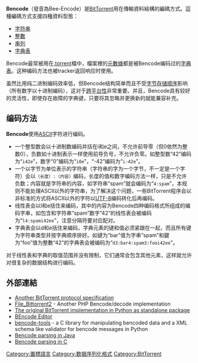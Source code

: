 {{noteTA
|G1=IT
}}
'''Bencode'''（發音為Bee-Encode）是[[BitTorrent_(協定)|BitTorrent]]用在傳輸資料結構的編碼方式。這種編碼方式支援四種資料型態：

*[[字符串|字符串]]
* [[整數|整數]]
* [[串列_(抽象資料型別)|串列]]
* [[关联数组|字典表]]

Bencode最常被用在[[.torrent|.torrent]]檔中，檔案裡的[[元數據|元數據]]都是被Bencode编码过的[[关联数组|字典表]]。这种编码方法也被tracker返回响应时使用。

虽然比用纯二进制编码效率低，但Bencode结构简单而且不受[[字节序|字节存储顺序]]影响（所有数字以十进制编码），这对于[[跨平臺|跨平台性]]非常重要。并且，Bencode具有较好的灵活性，即使存在故障的字典键，只要将其忽略并更换新的就能兼容补充。

==编码方法==
'''Bencode'''使用[[ASCII|ASCII]]字符进行编码。
*一个整型数会以十进制数编码并括在i和e之间，不允许前导零（但0依然为整数0），负数如十进制表示一样使用前导负号，不允许负零。如整型数“42”编码为“<code>i42e</code>”，数字“0”编码为“<code>i0e</code>”，“-42”编码为“<code>i-42e</code>”。
*一个以字节为单位表示的字符串（字符串的字为一个字节，不一定是一个字符）会以<code>（长度）:（内容）</code>编码，长度的值和数字编码方法一样，只是不允许负数；内容就是字符串的内容，如字符串“spam”就会编码为“<code>4:spam</code>”，本规则不能处理ASCII以外的字符串，为了解决这个问题，一些BitTorrent程序会以非标准的方式将ASCII以外的字符以[[UTF-8|UTF-8]]编码转化后再编码。
*线性表会以l和e括住来编码，其中的内容为Bencode四种编码格式所组成的编码字串，如包含和字符串“spam”数字“42”的线性表会被编码为“<code>l4:spami42ee</code>”，注意分隔符要对应配对。
*字典表会以d和e括住来编码，字典元素的键和值必须紧跟在一起，而且所有键为字符串类型并按字典顺序排好。如键为“bar”值为字串“spam”和鍵为“foo”值为整數“42”的字典表会被编码为“<code>d3:bar4:spam3:fooi42ee</code>”。
对于线性表和字典的取值范围并没有限制，它们通常会包含其他元素，这样就允许对很复杂的数据结构进行编码。

== 外部連結 ==
* [http://wiki.theory.org/BitTorrentSpecification Another BitTorrent protocol specification]{{Wayback|url=http://wiki.theory.org/BitTorrentSpecification |date=20061214094732 }}
* [http://pear.php.net/package/File_Bittorrent2/ File_Bittorrent2]{{Wayback|url=http://pear.php.net/package/File_Bittorrent2/ |date=20111116073740 }} - Another PHP Bencode/decode implementation
* [http://pypi.python.org/pypi/BitTorrent-bencode/5.0.8 The original BitTorrent implementation in Python as standalone package]{{Wayback|url=http://pypi.python.org/pypi/BitTorrent-bencode/5.0.8 |date=20111001171434 }}
* [https://web.archive.org/web/20111119025339/http://forum.utorrent.com/viewtopic.php?id=31306 BEncode Editor]
* [http://zakalwe.fi/~shd/foss/bencode-tools/ bencode-tools]{{Wayback|url=http://zakalwe.fi/~shd/foss/bencode-tools/ |date=20110928125639 }} - a C library for manipulating bencoded data and a XML schema like validator for bencode messages in Python
* [https://web.archive.org/web/20131203085012/http://www.codecommit.com/blog/java/bencode-stream-parsing-in-java Bencode parsing in Java]
* [https://web.archive.org/web/20110724074506/http://funzix.git.sourceforge.net/git/gitweb.cgi?p=funzix%2Ffunzix%3Ba%3Dblob%3Bf%3Dbencode%2Fbencode.c Bencode parsing in C]

{{BitTorrent}}

[[Category:置標語言|Category:置標語言]]
[[Category:数据序列化格式|Category:数据序列化格式]]
[[Category:BitTorrent|Category:BitTorrent]]
